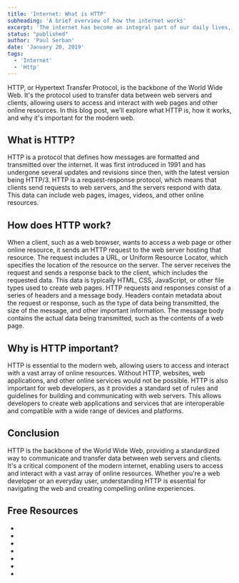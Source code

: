 ```yaml
---
title: 'Internet: What is HTTP'
subheading: 'A brief overview of how the internet works'
excerpt: 'The internet has become an integral part of our daily lives, but have you ever wondered how it actually works? In this blog post, we will explore the underlying technology that powers the internet and how it all works together.'
status: "published"
author: 'Paul Serban'
date: 'January 20, 2019'
tags:
  - 'Internet'
  - 'Http'
---
```




HTTP, or Hypertext Transfer Protocol, is the backbone of the World Wide Web. It's the protocol used to transfer data between web servers and clients, allowing users to access and interact with web pages and other online resources.
In this blog post, we'll explore what HTTP is, how it works, and why it's important for the modern web.

## What is HTTP?

HTTP is a protocol that defines how messages are formatted and transmitted over the internet. It was first introduced in 1991 and has undergone several updates and revisions since then, with the latest version being HTTP/3.
HTTP is a request-response protocol, which means that clients send requests to web servers, and the servers respond with data. This data can include web pages, images, videos, and other online resources.

## How does HTTP work?

When a client, such as a web browser, wants to access a web page or other online resource, it sends an HTTP request to the web server hosting that resource. The request includes a URL, or Uniform Resource Locator, which specifies the location of the resource on the server.
The server receives the request and sends a response back to the client, which includes the requested data. This data is typically HTML, CSS, JavaScript, or other file types used to create web pages.
HTTP requests and responses consist of a series of headers and a message body. Headers contain metadata about the request or response, such as the type of data being transmitted, the size of the message, and other important information. The message body contains the actual data being transmitted, such as the contents of a web page.

## Why is HTTP important?

HTTP is essential to the modern web, allowing users to access and interact with a vast array of online resources. Without HTTP, websites, web applications, and other online services would not be possible.
HTTP is also important for web developers, as it provides a standard set of rules and guidelines for building and communicating with web servers. This allows developers to create web applications and services that are interoperable and compatible with a wide range of devices and platforms.

## Conclusion

HTTP is the backbone of the World Wide Web, providing a standardized way to communicate and transfer data between web servers and clients. It's a critical component of the modern internet, enabling users to access and interact with a vast array of online resources. Whether you're a web developer or an everyday user, understanding HTTP is essential for navigating the web and creating compelling online experiences.

## Free Resources
- <Link label="cloudflare.com - What is HTTP?" href="https://www.cloudflare.com/en-gb/learning/ddos/glossary/hypertext-transfer-protocol-http/"/>
- <Link label="howhttp.works - How HTTPS Works …in a comic!" href="https://howhttps.works/"/>
- <Link label="MDN - An overview of HTTP" href="https://developer.mozilla.org/en-US/docs/Web/HTTP/Overview"/>
- <Link label="kamranahmed.info - Journey to HTTP/2"href="https://kamranahmed.info/blog/2016/08/13/http-in-depth"/>
- <Link label="smashingmagazine.com - HTTP/3 From A To Z: Core Concepts" href="https://www.smashingmagazine.com/2021/08/http3-core-concepts-part1/"/>
- <Link label="thenewstack.io - HTTP/3 Is Now a Standard: Why Use It and How to Get Started" href="https://thenewstack.io/http-3-is-now-a-standard-why-use-it-and-how-to-get-started/"/>
- <Link label="youtube.com - HTTP Crash Course & Exploration" href="https://www.youtube.com/watch?v=iYM2zFP3Zn0"/>
